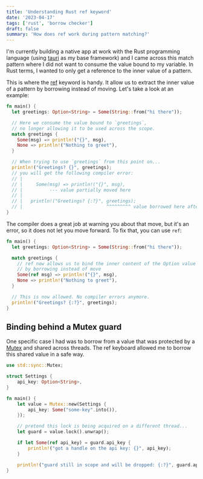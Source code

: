 ```yaml
---
title: 'Understanding Rust ref keyword'
date: '2023-04-17'
tags: ['rust', 'borrow checker']
draft: false
summary: 'How does ref work during pattern matching?'
---
```


I'm currently building a native app at work with the Rust programming language
(using [tauri](https://tauri.app/) as my base framework) and I came across this
match pattern where I did not want to consume the value bound to my variable. In
Rust terms, I wanted to only get a reference to the inner value of a pattern.

This is where the [ref](https://doc.rust-lang.org/std/keyword.ref.html) keyword
is handy. It allow us to extract the inner value of a pattern by borrowing
instead of moving. Let's take a look at an example:

```rust:main.rs
fn main() {
  let greetings: Option<String> = Some(String::from("hi there"));

  // Here we consume the value bound to `greetings`,
  // no longer allowing it to be used across the scope.
  match greetings {
    Some(msg) => println!("{}", msg),
    None => println!("Nothing to greet"),
  }

  // When trying to use `greetings` from this point on...
  println!("Greetings? {}", greetings);
  // you will get the following compiler error:
  // |
  // |     Some(msg) => println!("{}", msg),
  // |          --- value partially moved here
  // |
  // |   println!("Greetings? {:?}", greetings);
  // |                               ^^^^^^^^^ value borrowed here after partial move
}
```

The compiler does a great job at warning you about that move, but it's an error,
so it does not let you move forward. To fix that, you can use `ref`:

```rust:main.rs
fn main() {
  let greetings: Option<String> = Some(String::from("hi there"));

  match greetings {
    // ref now allows us to bind the inner content of the Option value
    // by borrowing instead of move
    Some(ref msg) => println!("{}", msg),
    None => println!("Nothing to greet"),
  }

  // This is now allowed. No compiler errors anymore.
  println!("Greetings? {:?}", greetings);
}
```

## Binding behind a Mutex guard

One specific case I had was to borrow from a value that was protected by a
[Mutex](https://doc.rust-lang.org/std/sync/struct.Mutex.html) and shared across
threads. The ref keyboard allowed me to borrow this shared value in a safe way.

```rust:main.rs
use std::sync::Mutex;

struct Settings {
    api_key: Option<String>,
}

fn main() {
    let value = Mutex::new(Settings {
        api_key: Some("some-key".into()),
    });

    // pretend this lock is being acquired on a different thread...
    let guard = value.lock().unwrap();

    if let Some(ref api_key) = guard.api_key {
        println!("got a handle on the api key: {}", api_key);
    }

    println!("guard still in scope and will be dropped: {:?}", guard.api_key);
}
```
